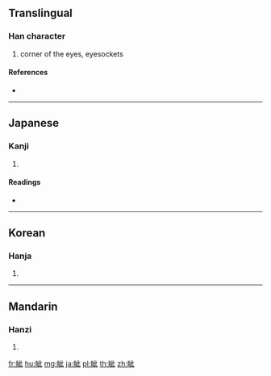 {{character info/new}}
{{also|眥}}
==Translingual==

===Han character===
{{Han char|rn=109|rad=目|as=05|sn=10|four=|canj=BUYMP}}

# corner of the eyes, eyesockets

====References====
* {{Han ref|kx=0805.170|dkj=23251|dj=1221.110|hdz=42485.090|uh=7726|ud=30502}}

----

==Japanese==

===Kanji===
{{ja-kanji|grade=|rs=目05}}

# {{defn|lang=ja|sort=目05}}

====Readings====
* {{ja-readings|on=[[せい]] (sei), [[し]] (shi), [[さい]] (sai)|kun=[[まなじり]] (manajiri)|nanori=}}

----

==Korean==

===Hanja===
{{ko-hanja|hangeul=자|eumhun=|rv=ja|mr=cha|y=ca}}

# {{defn|lang=ko|sort=目05}}

----

==Mandarin==

===Hanzi===
{{cmn-hanzi|tra=眥|pin=[[zì]] ([[zi4]])|wg=tzu<sup>4</sup>}}

# {{defn|lang=cmn|sort=目05}}

[[fr:眦]]
[[hu:眦]]
[[mg:眦]]
[[ja:眦]]
[[pl:眦]]
[[th:眦]]
[[zh:眦]]